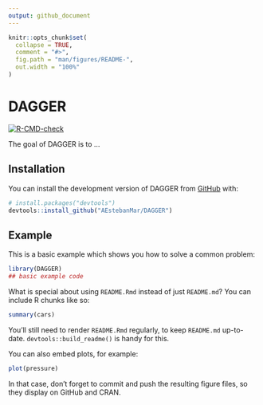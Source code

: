 ```yaml
---
output: github_document
---
```


<!-- README.md is generated from README.Rmd. Please edit that file -->

```r
knitr::opts_chunk$set(
  collapse = TRUE,
  comment = "#>",
  fig.path = "man/figures/README-",
  out.width = "100%"
)
```

# DAGGER

<!-- badges: start -->
[![R-CMD-check](https://github.com/AEstebanMar/DAGGER/actions/workflows/R-CMD-check.yaml/badge.svg)](https://github.com/AEstebanMar/DAGGER/actions/workflows/R-CMD-check.yaml)
<!-- badges: end -->

The goal of DAGGER is to ...

## Installation

You can install the development version of DAGGER from [GitHub](https://github.com/) with:

``` r
# install.packages("devtools")
devtools::install_github("AEstebanMar/DAGGER")
```

## Example

This is a basic example which shows you how to solve a common problem:

```r
library(DAGGER)
## basic example code
```

What is special about using `README.Rmd` instead of just `README.md`? You can include R chunks like so:

```r
summary(cars)
```

You'll still need to render `README.Rmd` regularly, to keep `README.md` up-to-date. `devtools::build_readme()` is handy for this.

You can also embed plots, for example:

```r
plot(pressure)
```

In that case, don't forget to commit and push the resulting figure files, so they display on GitHub and CRAN.
